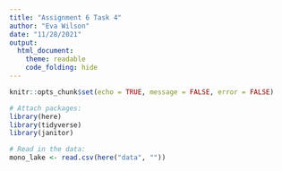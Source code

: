 ```yaml
---
title: "Assignment 6 Task 4"
author: "Eva Wilson"
date: "11/28/2021"
output: 
  html_document: 
    theme: readable
    code_folding: hide
---
```


```r
knitr::opts_chunk$set(echo = TRUE, message = FALSE, error = FALSE)

# Attach packages:
library(here)
library(tidyverse)
library(janitor)
```

```r
# Read in the data:
mono_lake <- read.csv(here("data", ""))
```

